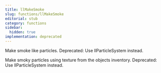 ```yaml
---
title: llMakeSmoke
slug: functions/llMakeSmoke
editorial: stub
category: functions
sidebar:
  hidden: true
implementation: deprecated
---
```


<LSLFunction name="llMakeSmoke"/>

Make smoke like particles. Deprecated: Use llParticleSystem instead.

Make smoky particles using texture from the objects inventory. Deprecated: Use llParticleSystem instead.
